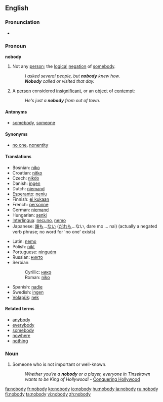 ==English==

===Pronunciation===
*{{audio|en-us-nobody.ogg|Audio (US)}}

===Pronoun===
'''nobody'''

# Not any [[person]]; the [[logical]] [[negation]] of [[somebody]].
#:''I asked several people, but '''nobody''' knew how.''
#:'''''Nobody''' called or visited that day.''
# A [[person]] considered [[insignificant]], or an [[object]] of [[contempt]]:
#:''He's just a '''nobody''' from out of town.''

====Antonyms====
*[[somebody]], [[someone]]

====Synonyms====
*[[no one]], [[nonentity]]

====Translations====
{{top}}
*Bosnian: [[niko#Bosnian|niko]]
*Croatian: [[nitko#Croatian|nitko]]
*Czech: [[nikdo]]
*Danish: [[ingen]]
*Dutch: [[niemand]]
*[[Esperanto]]: [[neniu]]
*Finnish: [[ei kukaan]]
*French: [[personne]]
*German: [[niemand]]
*Hungarian: [[senki]]
*[[Interlingua]]: [[necuno]], [[nemo]]
*Japanese: [[誰も]]...[[ない]] ([[だれも]]...ない, dare mo ... nai) (actually a negated verb phrase; no word for 'no one' exists)
{{mid}}
*Latin: [[nemo]]
*Polish: [[nikt]]
*Portuguese: [[ninguém]]
*Russian: [[никто]]
*Serbian:
*:Cyrillic: [[нико#Serbian|нико]]
*:Roman: [[niko#Serbian|niko]]
*Spanish: [[nadie]]
*Swedish: [[ingen]]
*[[Volapük]]: [[nek]]
{{bottom}}

====Related terms====
*[[anybody]]
*[[everybody]]
*[[somebody]]
*[[nowhere]]
*[[nothing]]

===Noun===
{{en-noun-reg-y|nobod|y}}

# Someone who is not important or well-known.
#: ''Whether you're a '''nobody''' or a player, everyone in Tinseltown wants to be King of Hollywood!'' - [http://www.conqueringhollywood.com/ Conquering Hollywood]

[[fa:nobody]]
[[fr:nobody]]
[[ko:nobody]]
[[io:nobody]]
[[hu:nobody]]
[[ja:nobody]]
[[ru:nobody]]
[[fi:nobody]]
[[ta:nobody]]
[[vi:nobody]]
[[zh:nobody]]